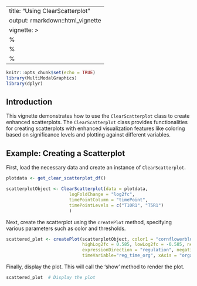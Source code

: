 
---
title: "Using ClearScatterplot"
output: rmarkdown::html_vignette
vignette: >
  %\VignetteIndexEntry{Using ClearScatterplot}
  %\VignetteEngine{knitr::rmarkdown}
  %\VignetteEncoding{UTF-8}
---

```r
knitr::opts_chunk$set(echo = TRUE)
library(MultiModalGraphics)
library(dplyr)
```

## Introduction

This vignette demonstrates how to use the `ClearScatterplot` class to create enhanced scatterplots. The `ClearScatterplot` class provides functionalities for creating scatterplots with enhanced visualization features like coloring based on significance levels and plotting against different variables.

## Example: Creating a Scatterplot

First, load the necessary data and create an instance of `ClearScatterplot`.

```r
plotdata <- get_clear_scatterplot_df()

scatterplotObject <- ClearScatterplot(data = plotdata,
                        logFoldChange = "log2fc",
                        timePointColumn = "timePoint",
                        timePointLevels = c("T10R1", "T5R1")
                        )
```

Next, create the scatterplot using the `createPlot` method, specifying various parameters such as color and thresholds.

```r
scattered_plot <- createPlot(scatterplotObject, color1 = "cornflowerblue", color2 = "grey", color3="indianred",
                             highLog2fc = 0.585, lowLog2fc = -0.585, negLog10pValue = 1.301,
                             expressionDirection = "regulation", negativeLogPValue="negLog10p",
                             timeVariable="reg_time_org", xAxis = "organ", yAxis = "timePoint")
```

Finally, display the plot. This will call the 'show' method to render the plot.

```r
scattered_plot  # Display the plot
```
